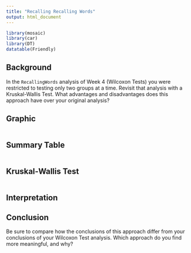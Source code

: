```yaml
---
title: "Recalling Recalling Words"
output: html_document
---
```


```r
library(mosaic)
library(car)
library(DT)
datatable(Friendly)
```

## Background

In the `RecallingWords` analysis of Week 4 (Wilcoxon Tests) you were restricted to testing only two groups at a time. Revisit that analysis with a Kruskal-Wallis Test. What advantages and disadvantages does this approach have over your original analysis?


## Graphic

```r

```


## Summary Table

```r

```


## Kruskal-Wallis Test

```r

```



## Interpretation



## Conclusion

Be sure to compare how the conclusions of this approach differ from your conclusions of your Wilcoxon Test analysis. Which approach do you find more meaningful, and why?